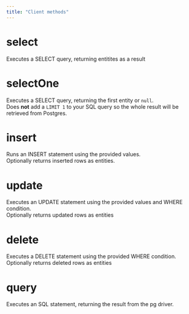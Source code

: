 ```yaml
---
title: "Client methods"
---
```



# select

Executes a SELECT query, returning entitites as a result

# selectOne

Executes a SELECT query, returning the first entity or `null`.\
Does **not** add a `LIMIT 1` to your SQL query so the whole result will be retrieved from Postgres.

# insert

Runs an INSERT statement using the provided values.\
Optionally returns inserted rows as <Tooltip tip="Classes and decorators that define your schema">entities</Tooltip>.


# update

Executes an UPDATE statement using the provided values and WHERE condition. \
Optionally returns updated rows as <Tooltip tip="Classes and decorators that define your schema">entities</Tooltip>
  
# delete

Executes a DELETE statement using the provided WHERE condition. \
Optionally returns deleted rows as <Tooltip tip="Classes and decorators that define your schema">entities</Tooltip>


# query

Executes an SQL statement, returning the result from the pg driver.
